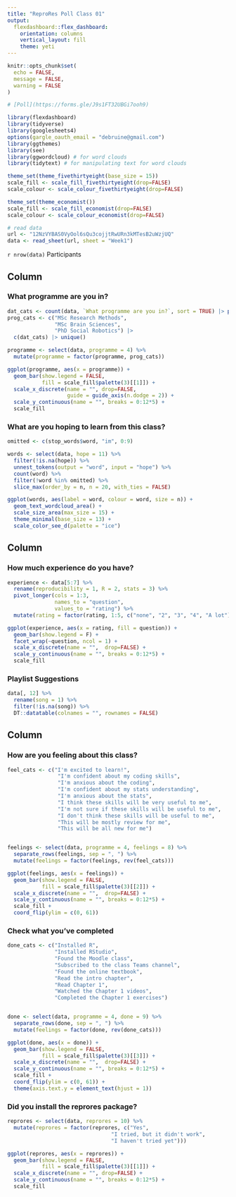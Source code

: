 ```yaml
---
title: "ReproRes Poll Class 01"
output: 
  flexdashboard::flex_dashboard:
    orientation: columns
    vertical_layout: fill
    theme: yeti
---
```


```r
knitr::opts_chunk$set(
  echo = FALSE,
  message = FALSE,
  warning = FALSE
)

# [Poll](https://forms.gle/J9s1FT32UBGi7ooh9)

library(flexdashboard)
library(tidyverse)
library(googlesheets4)
options(gargle_oauth_email = "debruine@gmail.com")
library(ggthemes)
library(see)
library(ggwordcloud) # for word clouds
library(tidytext) # for manipulating text for word clouds
```

```r
theme_set(theme_fivethirtyeight(base_size = 15))
scale_fill <- scale_fill_fivethirtyeight(drop=FALSE)
scale_colour <- scale_colour_fivethirtyeight(drop=FALSE)
```

```r
theme_set(theme_economist())
scale_fill <- scale_fill_economist(drop=FALSE)
scale_colour <- scale_colour_economist(drop=FALSE)
```



```r
# read data
url <- "12NzVYBAS0VyOol6sQu3cojjtRwURn3kMTesB2uWzjUQ"
data <- read_sheet(url, sheet = "Week1")
```

`r nrow(data)` Participants

Column {data-width=300}
-----------------------------------------------------------------------

### What programme are you in?

```r
dat_cats <- count(data, `What programme are you in?`, sort = TRUE) |> pull(1)
prog_cats <- c("MSc Research Methods",
               "MSc Brain Sciences",
               "PhD Social Robotics") |>
  c(dat_cats) |> unique()

programme <- select(data, programme = 4) %>%
  mutate(programme = factor(programme, prog_cats))

ggplot(programme, aes(x = programme)) + 
  geom_bar(show.legend = FALSE,
           fill = scale_fill$palette(3)[[1]]) +
  scale_x_discrete(name = "", drop=FALSE, 
                   guide = guide_axis(n.dodge = 2)) +
  scale_y_continuous(name = "", breaks = 0:12*5) +
  scale_fill
```

### What are you hoping to learn from this class?

```r
omitted <- c(stop_words$word, "im", 0:9)

words <- select(data, hope = 11) %>%
  filter(!is.na(hope)) %>%
  unnest_tokens(output = "word", input = "hope") %>%
  count(word) %>%
  filter(!word %in% omitted) %>%
  slice_max(order_by = n, n = 20, with_ties = FALSE)

ggplot(words, aes(label = word, colour = word, size = n)) +
  geom_text_wordcloud_area() +
  scale_size_area(max_size = 15) +
  theme_minimal(base_size = 13) +
  scale_color_see_d(palette = "ice") 
```

Column {data-width=300}
-----------------------------------------------------------------------


### How much experience do you have?

```r
experience <- data[5:7] %>%
  rename(reproducibility = 1, R = 2, stats = 3) %>%
  pivot_longer(cols = 1:3, 
               names_to = "question",
               values_to = "rating") %>%
  mutate(rating = factor(rating, 1:5, c("none", "2", "3", "4", "A lot")))

ggplot(experience, aes(x = rating, fill = question)) + 
  geom_bar(show.legend = F) +
  facet_wrap(~question, ncol = 1) +
  scale_x_discrete(name = "",  drop=FALSE) +
  scale_y_continuous(name = "", breaks = 0:12*5) +
  scale_fill
```

### Playlist Suggestions

```r
data[, 12] %>%
  rename(song = 1) %>%
  filter(!is.na(song)) %>%
  DT::datatable(colnames = "", rownames = FALSE)
```


Column {data-width=300}
-----------------------------------------------------------------------

### How are you feeling about this class?

```r
feel_cats <- c("I'm excited to learn!", 
                "I'm confident about my coding skills", 
                "I'm anxious about the coding",
                "I'm confident about my stats understanding",
                "I'm anxious about the stats",
                "I think these skills will be very useful to me",
                "I'm not sure if these skills will be useful to me",
                "I don't think these skills will be useful to me",
                "This will be mostly review for me",
                "This will be all new for me")


feelings <- select(data, programme = 4, feelings = 8) %>%
  separate_rows(feelings, sep = ", ") %>%
  mutate(feelings = factor(feelings, rev(feel_cats)))

ggplot(feelings, aes(x = feelings)) +
  geom_bar(show.legend = FALSE,
           fill = scale_fill$palette(3)[[2]]) +
  scale_x_discrete(name = "",  drop=FALSE) +
  scale_y_continuous(name = "", breaks = 0:12*5) +
  scale_fill +
  coord_flip(ylim = c(0, 61)) 
```

### Check what you've completed

```r
done_cats <- c("Installed R",
               "Installed RStudio",
               "Found the Moodle class",
               "Subscribed to the class Teams channel",
               "Found the online textbook",
               "Read the intro chapter",
               "Read Chapter 1",
               "Watched the Chapter 1 videos",
               "Completed the Chapter 1 exercises")


done <- select(data, programme = 4, done = 9) %>%
  separate_rows(done, sep = ", ") %>%
  mutate(feelings = factor(done, rev(done_cats)))

ggplot(done, aes(x = done)) +
  geom_bar(show.legend = FALSE, 
           fill = scale_fill$palette(3)[[3]]) +
  scale_x_discrete(name = "",  drop=FALSE) +
  scale_y_continuous(name = "", breaks = 0:12*5) +
  scale_fill +
  coord_flip(ylim = c(0, 61)) +
  theme(axis.text.y = element_text(hjust = 1))
```

### Did you install the reprores package?

```r
reprores <- select(data, reprores = 10) %>%
  mutate(reprores = factor(reprores, c("Yes",
                                 "I tried, but it didn't work",
                                 "I haven't tried yet")))

ggplot(reprores, aes(x = reprores)) + 
  geom_bar(show.legend = FALSE,
           fill = scale_fill$palette(3)[[1]]) +
  scale_x_discrete(name = "", drop=FALSE) +
  scale_y_continuous(name = "", breaks = 0:12*5) +
  scale_fill
```


